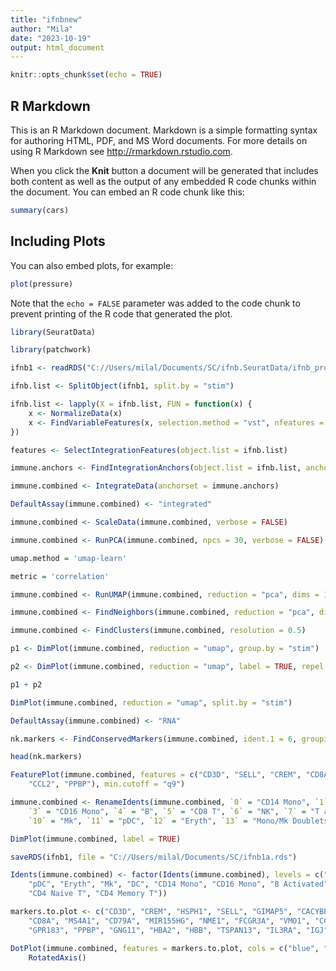 ---
title: "ifnbnew"
author: "Mila"
date: "2023-10-19"
output: html_document
---

```{r setup, include=FALSE}
knitr::opts_chunk$set(echo = TRUE)
```

## R Markdown

This is an R Markdown document. Markdown is a simple formatting syntax for authoring HTML, PDF, and MS Word documents. For more details on using R Markdown see <http://rmarkdown.rstudio.com>.

When you click the **Knit** button a document will be generated that includes both content as well as the output of any embedded R code chunks within the document. You can embed an R code chunk like this:

```{r cars}
summary(cars)
```

## Including Plots

You can also embed plots, for example:

```{r pressure, echo=FALSE}
plot(pressure)
```

Note that the `echo = FALSE` parameter was added to the code chunk to prevent printing of the R code that generated the plot.
```{r}
library(SeuratData)
```
```{r}
library(patchwork)
```
```{r}
ifnb1 <- readRDS("C://Users/milal/Documents/SC/ifnb.SeuratData/ifnb_processed.rds")
```
```{r}
ifnb.list <- SplitObject(ifnb1, split.by = "stim")
```
```{r}
ifnb.list <- lapply(X = ifnb.list, FUN = function(x) {
    x <- NormalizeData(x)
    x <- FindVariableFeatures(x, selection.method = "vst", nfeatures = 2000)
})
```
```{r}
features <- SelectIntegrationFeatures(object.list = ifnb.list)
```
```{r}
immune.anchors <- FindIntegrationAnchors(object.list = ifnb.list, anchor.features = features)
```
```{r}
immune.combined <- IntegrateData(anchorset = immune.anchors)
```
```{r}
DefaultAssay(immune.combined) <- "integrated"
```
```{r}
immune.combined <- ScaleData(immune.combined, verbose = FALSE)
```
```{r}
immune.combined <- RunPCA(immune.combined, npcs = 30, verbose = FALSE)
```
```{r}
umap.method = 'umap-learn'
```
```{r}
metric = 'correlation'
```
```{r}
immune.combined <- RunUMAP(immune.combined, reduction = "pca", dims = 1:30)
```
```{r}
immune.combined <- FindNeighbors(immune.combined, reduction = "pca", dims = 1:30)
```
```{r}
immune.combined <- FindClusters(immune.combined, resolution = 0.5)
```
```{r}
p1 <- DimPlot(immune.combined, reduction = "umap", group.by = "stim")
```
```{r}
p2 <- DimPlot(immune.combined, reduction = "umap", label = TRUE, repel = TRUE)
```
```{r}
p1 + p2
```
```{r}
DimPlot(immune.combined, reduction = "umap", split.by = "stim")
```
```{r}
DefaultAssay(immune.combined) <- "RNA"
```
```{r}
nk.markers <- FindConservedMarkers(immune.combined, ident.1 = 6, grouping.var = "stim", verbose = FALSE)
```
```{r}
head(nk.markers)
```
```{r}
FeaturePlot(immune.combined, features = c("CD3D", "SELL", "CREM", "CD8A", "GNLY", "CD79A", "FCGR3A",
    "CCL2", "PPBP"), min.cutoff = "q9")
```
```{r}
immune.combined <- RenameIdents(immune.combined, `0` = "CD14 Mono", `1` = "CD4 Naive T", `2` = "CD4 Memory T",
    `3` = "CD16 Mono", `4` = "B", `5` = "CD8 T", `6` = "NK", `7` = "T activated", `8` = "DC", `9` = "B Activated",
    `10` = "Mk", `11` = "pDC", `12` = "Eryth", `13` = "Mono/Mk Doublets", `14` = "HSPC")
```
```{r}
DimPlot(immune.combined, label = TRUE)
```
```{r}
saveRDS(ifnb1, file = "C://Users/milal/Documents/SC/ifnb1a.rds")
```
```{r}
Idents(immune.combined) <- factor(Idents(immune.combined), levels = c("HSPC", "Mono/Mk Doublets",
    "pDC", "Eryth", "Mk", "DC", "CD14 Mono", "CD16 Mono", "B Activated", "B", "CD8 T", "NK", "T activated",
    "CD4 Naive T", "CD4 Memory T"))
```
```{r}
markers.to.plot <- c("CD3D", "CREM", "HSPH1", "SELL", "GIMAP5", "CACYBP", "GNLY", "NKG7", "CCL5",
    "CD8A", "MS4A1", "CD79A", "MIR155HG", "NME1", "FCGR3A", "VMO1", "CCL2", "S100A9", "HLA-DQA1",
    "GPR183", "PPBP", "GNG11", "HBA2", "HBB", "TSPAN13", "IL3RA", "IGJ", "PRSS57")
```
```{r}
DotPlot(immune.combined, features = markers.to.plot, cols = c("blue", "red"), dot.scale = 8, split.by = "stim") +
    RotatedAxis()
```

